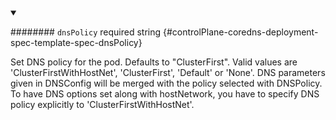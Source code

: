 
<details className="config-field" data-expandable="false" open>
<summary>

######## `dnsPolicy` <span className="config-field-required" data-required="false">required</span> <span className="config-field-type">string</span> <span className="config-field-default"></span> <span className="config-field-enum"></span> {#controlPlane-coredns-deployment-spec-template-spec-dnsPolicy}

Set DNS policy for the pod.
Defaults to "ClusterFirst".
Valid values are 'ClusterFirstWithHostNet', 'ClusterFirst', 'Default' or 'None'.
DNS parameters given in DNSConfig will be merged with the policy selected with DNSPolicy.
To have DNS options set along with hostNetwork, you have to specify DNS policy
explicitly to 'ClusterFirstWithHostNet'.

</summary>



</details>
